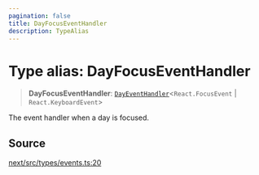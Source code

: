 ```yaml
---
pagination: false
title: DayFocusEventHandler
description: TypeAlias
---
```


# Type alias: DayFocusEventHandler

> **DayFocusEventHandler**: [`DayEventHandler`](/api/next/type-aliases/DayEventHandler.mdx)\<`React.FocusEvent` \| `React.KeyboardEvent`\>

The event handler when a day is focused.

## Source

[next/src/types/events.ts:20](https://github.com/gpbl/react-day-picker/blob/575f9be39/next/src/types/events.ts#L20)

